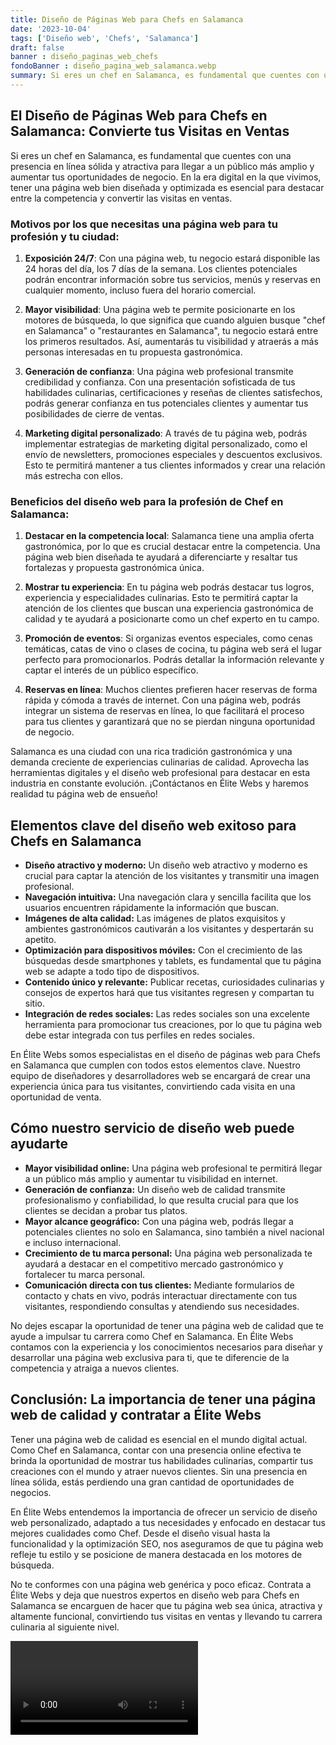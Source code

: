 ```yaml
---
title: Diseño de Páginas Web para Chefs en Salamanca
date: '2023-10-04'
tags: ['Diseño web', 'Chefs', 'Salamanca']
draft: false
banner : diseño_paginas_web_chefs
fondoBanner : diseño_pagina_web_salamanca.webp
summary: Si eres un chef en Salamanca, es fundamental que cuentes con una presencia en línea sólida y atractiva para llegar a un público más amplio y aumentar tus oportunidades de negocio. En la era digital en la que vivimos, tener una página web bien diseñada y optimizada es esencial para destacar entre la competencia y convertir las visitas en ventas.
---
```


## El Diseño de Páginas Web para Chefs en Salamanca: Convierte tus Visitas en Ventas

Si eres un chef en Salamanca, es fundamental que cuentes con una presencia en línea sólida y atractiva para llegar a un público más amplio y aumentar tus oportunidades de negocio. En la era digital en la que vivimos, tener una página web bien diseñada y optimizada es esencial para destacar entre la competencia y convertir las visitas en ventas.

### Motivos por los que necesitas una página web para tu profesión y tu ciudad:

1. **Exposición 24/7**: Con una página web, tu negocio estará disponible las 24 horas del día, los 7 días de la semana. Los clientes potenciales podrán encontrar información sobre tus servicios, menús y reservas en cualquier momento, incluso fuera del horario comercial.

2. **Mayor visibilidad**: Una página web te permite posicionarte en los motores de búsqueda, lo que significa que cuando alguien busque "chef en Salamanca" o "restaurantes en Salamanca", tu negocio estará entre los primeros resultados. Así, aumentarás tu visibilidad y atraerás a más personas interesadas en tu propuesta gastronómica.

3. **Generación de confianza**: Una página web profesional transmite credibilidad y confianza. Con una presentación sofisticada de tus habilidades culinarias, certificaciones y reseñas de clientes satisfechos, podrás generar confianza en tus potenciales clientes y aumentar tus posibilidades de cierre de ventas.

4. **Marketing digital personalizado**: A través de tu página web, podrás implementar estrategias de marketing digital personalizado, como el envío de newsletters, promociones especiales y descuentos exclusivos. Esto te permitirá mantener a tus clientes informados y crear una relación más estrecha con ellos.

### Beneficios del diseño web para la profesión de Chef en Salamanca:

1. **Destacar en la competencia local**: Salamanca tiene una amplia oferta gastronómica, por lo que es crucial destacar entre la competencia. Una página web bien diseñada te ayudará a diferenciarte y resaltar tus fortalezas y propuesta gastronómica única.

2. **Mostrar tu experiencia**: En tu página web podrás destacar tus logros, experiencia y especialidades culinarias. Esto te permitirá captar la atención de los clientes que buscan una experiencia gastronómica de calidad y te ayudará a posicionarte como un chef experto en tu campo.

3. **Promoción de eventos**: Si organizas eventos especiales, como cenas temáticas, catas de vino o clases de cocina, tu página web será el lugar perfecto para promocionarlos. Podrás detallar la información relevante y captar el interés de un público específico.

4. **Reservas en línea**: Muchos clientes prefieren hacer reservas de forma rápida y cómoda a través de internet. Con una página web, podrás integrar un sistema de reservas en línea, lo que facilitará el proceso para tus clientes y garantizará que no se pierdan ninguna oportunidad de negocio.

Salamanca es una ciudad con una rica tradición gastronómica y una demanda creciente de experiencias culinarias de calidad. Aprovecha las herramientas digitales y el diseño web profesional para destacar en esta industria en constante evolución. ¡Contáctanos en Élite Webs y haremos realidad tu página web de ensueño!

<GifSeo />

<Cta />

## Elementos clave del diseño web exitoso para Chefs en Salamanca

- **Diseño atractivo y moderno:** Un diseño web atractivo y moderno es crucial para captar la atención de los visitantes y transmitir una imagen profesional.
- **Navegación intuitiva:** Una navegación clara y sencilla facilita que los usuarios encuentren rápidamente la información que buscan.
- **Imágenes de alta calidad:** Las imágenes de platos exquisitos y ambientes gastronómicos cautivarán a los visitantes y despertarán su apetito.
- **Optimización para dispositivos móviles:** Con el crecimiento de las búsquedas desde smartphones y tablets, es fundamental que tu página web se adapte a todo tipo de dispositivos.
- **Contenido único y relevante:** Publicar recetas, curiosidades culinarias y consejos de expertos hará que tus visitantes regresen y compartan tu sitio.
- **Integración de redes sociales:** Las redes sociales son una excelente herramienta para promocionar tus creaciones, por lo que tu página web debe estar integrada con tus perfiles en redes sociales.

En Élite Webs somos especialistas en el diseño de páginas web para Chefs en Salamanca que cumplen con todos estos elementos clave. Nuestro equipo de diseñadores y desarrolladores web se encargará de crear una experiencia única para tus visitantes, convirtiendo cada visita en una oportunidad de venta.

## Cómo nuestro servicio de diseño web puede ayudarte

- **Mayor visibilidad online:** Una página web profesional te permitirá llegar a un público más amplio y aumentar tu visibilidad en internet.
- **Generación de confianza:** Un diseño web de calidad transmite profesionalismo y confiabilidad, lo que resulta crucial para que los clientes se decidan a probar tus platos.
- **Mayor alcance geográfico:** Con una página web, podrás llegar a potenciales clientes no solo en Salamanca, sino también a nivel nacional e incluso internacional.
- **Crecimiento de tu marca personal:** Una página web personalizada te ayudará a destacar en el competitivo mercado gastronómico y fortalecer tu marca personal.
- **Comunicación directa con tus clientes:** Mediante formularios de contacto y chats en vivo, podrás interactuar directamente con tus visitantes, respondiendo consultas y atendiendo sus necesidades.

No dejes escapar la oportunidad de tener una página web de calidad que te ayude a impulsar tu carrera como Chef en Salamanca. En Élite Webs contamos con la experiencia y los conocimientos necesarios para diseñar y desarrollar una página web exclusiva para ti, que te diferencie de la competencia y atraiga a nuevos clientes.

## Conclusión: La importancia de tener una página web de calidad y contratar a Élite Webs

Tener una página web de calidad es esencial en el mundo digital actual. Como Chef en Salamanca, contar con una presencia online efectiva te brinda la oportunidad de mostrar tus habilidades culinarias, compartir tus creaciones con el mundo y atraer nuevos clientes. Sin una presencia en línea sólida, estás perdiendo una gran cantidad de oportunidades de negocios.

En Élite Webs entendemos la importancia de ofrecer un servicio de diseño web personalizado, adaptado a tus necesidades y enfocado en destacar tus mejores cualidades como Chef. Desde el diseño visual hasta la funcionalidad y la optimización SEO, nos aseguramos de que tu página web refleje tu estilo y se posicione de manera destacada en los motores de búsqueda.

No te conformes con una página web genérica y poco eficaz. Contrata a Élite Webs y deja que nuestros expertos en diseño web para Chefs en Salamanca se encarguen de hacer que tu página web sea única, atractiva y altamente funcional, convirtiendo tus visitas en ventas y llevando tu carrera culinaria al siguiente nivel.

<Video />

<CtaBot job='Chefs' city='Salamanca'/>

<Gmaps query='Salamanca+españa+maps' />